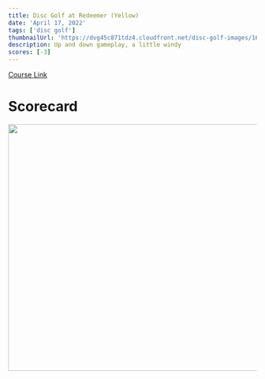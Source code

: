 ```yaml
---
title: Disc Golf at Redeemer (Yellow)
date: 'April 17, 2022'
tags: ['disc golf']
thumbnailUrl: 'https://dvg45c871tdz4.cloudfront.net/disc-golf-images/1650252110158.jpg'
description: Up and down gameplay, a little windy
scores: [-3]
---
```


[Course Link](https://udisc.com/courses/redeemer-yellow-oVzV)

# Scorecard

<Image
  src="https://dvg45c871tdz4.cloudfront.net/disc-golf-images/1650252110158.jpg"
  width="700"
  height="500"
/>

